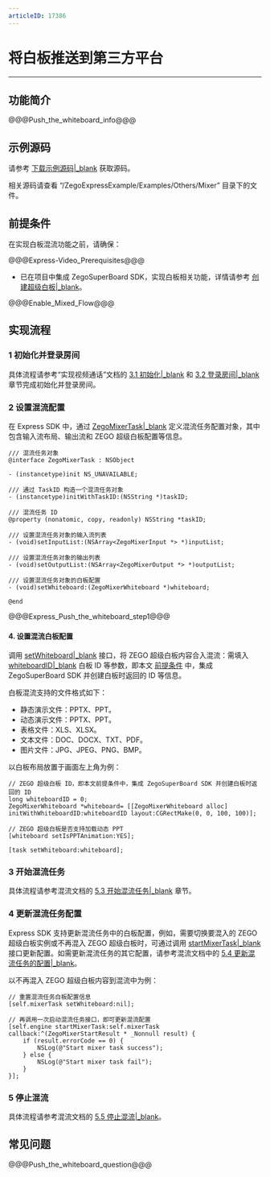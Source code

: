 ```yaml
---
articleID: 17386
---
```

# 将白板推送到第三方平台

- - -

## 功能简介

@@@Push_the_whiteboard_info@@@


## 示例源码

请参考 [下载示例源码\|_blank](!DownloadDemo/DownloadDemo) 获取源码。

相关源码请查看 “/ZegoExpressExample/Examples/Others/Mixer” 目录下的文件。

## 前提条件

在实现白板混流功能之前，请确保：

@@@Express-Video_Prerequisites@@@
- 已在项目中集成 ZegoSuperBoard SDK，实现白板相关功能，详情请参考 [创建超级白板\|_blank](!ZegoSuperBoard-QuickStart/CreateWboard)。

@@@Enable_Mixed_Flow@@@


## 实现流程

### 1 初始化并登录房间

具体流程请参考“实现视频通话”文档的 [3.1 初始化\|_blank](!Integration/Solution_Implementation#4_1) 和 [3.2 登录房间\|_blank](!Integration/Solution_Implementation#4_2) 章节完成初始化并登录房间。

### 2 设置混流配置

在 Express SDK 中，通过 [ZegoMixerTask\|_blank](@-ZegoMixerTask) 定义混流任务配置对象，其中包含输入流布局、输出流和 ZEGO 超级白板配置等信息。


```objc
/// 混流任务对象
@interface ZegoMixerTask : NSObject

- (instancetype)init NS_UNAVAILABLE;

/// 通过 TaskID 构造一个混流任务对象
- (instancetype)initWithTaskID:(NSString *)taskID;

/// 混流任务 ID
@property (nonatomic, copy, readonly) NSString *taskID;

/// 设置混流任务对象的输入流列表
- (void)setInputList:(NSArray<ZegoMixerInput *> *)inputList;

/// 设置混流任务对象的输出列表
- (void)setOutputList:(NSArray<ZegoMixerOutput *> *)outputList;

/// 设置混流任务对象的白板配置
- (void)setWhiteboard:(ZegoMixerWhiteboard *)whiteboard;

@end
```

@@@Express_Push_the_whiteboard_step1@@@

#### 4. 设置混流白板配置

调用 [setWhiteboard\|_blank](@setWhiteboard) 接口，将 ZEGO 超级白板内容合入混流：需填入 [whiteboardID\|_blank](@whiteboardID-ZegoMixerWhiteboard) 白板 ID 等参数，即本文 [前提条件](!Push_the_whiteboard#2) 中，集成 ZegoSuperBoard SDK 并创建白板时返回的 ID 等信息。

<div class="mk-hint">

白板混流支持的文件格式如下：
- 静态演示文件：PPTX、PPT。
- 动态演示文件：PPTX、PPT。
- 表格文件：XLS、XLSX。
- 文本文件：DOC、DOCX、TXT、PDF。
- 图片文件：JPG、JPEG、PNG、BMP。

</div>

以白板布局放置于画面左上角为例：

```objc
// ZEGO 超级白板 ID，即本文前提条件中，集成 ZegoSuperBoard SDK 并创建白板时返回的 ID
long whiteboardID = 0;
ZegoMixerWhiteboard *whiteboard= [[ZegoMixerWhiteboard alloc] initWithWhiteboardID:whiteboardID layout:CGRectMake(0, 0, 100, 100)];

// ZEGO 超级白板是否支持加载动态 PPT
[whiteboard setIsPPTAnimation:YES];

[task setWhiteboard:whiteboard];
```

### 3 开始混流任务

具体流程请参考混流文档的 [5.3 开始混流任务\|_blank](!Other_Functions/Mixer#5_3) 章节。


### 4 更新混流任务配置

Express SDK 支持更新混流任务中的白板配置，例如，需要切换要混入的 ZEGO 超级白板实例或不再混入 ZEGO 超级白板时，可通过调用 [startMixerTask\|_blank](@startMixerTask) 接口更新配置。如需更新混流任务的其它配置，请参考混流文档中的 [5.4 更新混流任务的配置\|_blank](!Other_Functions/Mixer#5_4)。

以不再混入 ZEGO 超级白板内容到混流中为例：

```objc
// 重置混流任务白板配置信息
[self.mixerTask setWhiteboard:nil];

// 再调用一次启动混流任务接口，即可更新混流配置
[self.engine startMixerTask:self.mixerTask callback:^(ZegoMixerStartResult * _Nonnull result) {
    if (result.errorCode == 0) {
        NSLog(@"Start mixer task success");
    } else {
        NSLog(@"Start mixer task fail");
    }
}];
```

### 5 停止混流

具体流程请参考混流文档的 [5.5 停止混流\|_blank](!Other_Functions/Mixer#5_5)。


## 常见问题

@@@Push_the_whiteboard_question@@@

